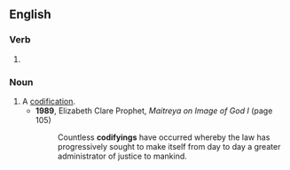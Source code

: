 ==English==

===Verb===
{{head|en|verb form}}

# {{present participle of|en|codify|nocat=1}}

===Noun===
{{en-noun}}

# A [[codification]].
#* '''1989''', Elizabeth Clare Prophet, ''Maitreya on Image of God I'' (page 105)
#*: Countless '''codifyings''' have occurred whereby the law has progressively sought to make itself from day to day a greater administrator of justice to mankind.